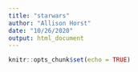 ```yaml
---
title: "starwars"
author: "Allison Horst"
date: "10/26/2020"
output: html_document
---
```


```r
knitr::opts_chunk$set(echo = TRUE)
```

